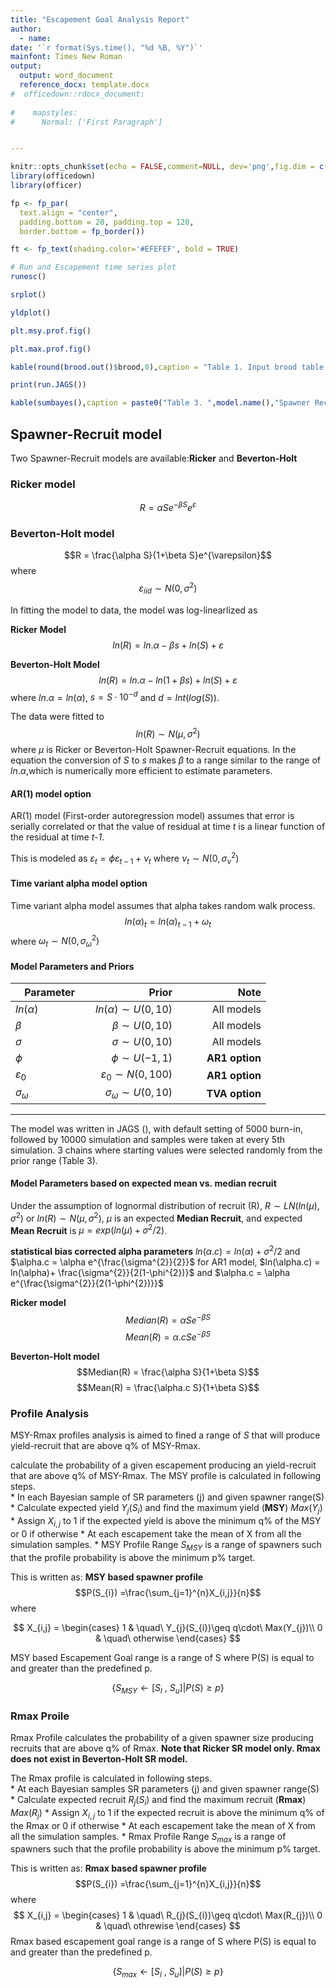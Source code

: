 ```yaml
---
title: "Escapement Goal Analysis Report"
author:
  - name:
date: '`r format(Sys.time(), "%d %B, %Y")`'
mainfont: Times New Roman
output: 
  output: word_document
  reference_docx: template.docx
#  officedown::rdocx_document:
    
#    mapstyles:
#      Normal: ['First Paragraph']


---
```


```r
knitr::opts_chunk$set(echo = FALSE,comment=NULL, dev='png',fig.dim = c(12,8),message=FALSE,background=NULL)
library(officedown)
library(officer)

fp <- fp_par(
  text.align = "center", 
  padding.bottom = 20, padding.top = 120, 
  border.bottom = fp_border())

ft <- fp_text(shading.color='#EFEFEF', bold = TRUE)
```



```r
# Run and Escapement time series plot 
runesc()
```


```r
srplot()
```


```r
yldplot()
```


```r
plt.msy.prof.fig()
```


```r
plt.max.prof.fig()
```




```r
kable(round(brood.out()$brood,0),caption = "Table 1. Input brood table .")
```

```r
print(run.JAGS())
```


```r
kable(sumbayes(),caption = paste0("Table 3. ",model.name(),"Spawner Recruit model parameters summary.","beta x 10^-",Bayesdata()$d," Outliers were removed.") ) 
```


## Spawner-Recruit model 

Two Spawner-Recruit models are available:**Ricker** and **Beverton-Holt** 

### Ricker model 
$$R = \alpha Se^{-\beta S}e^{\varepsilon}$$

### Beverton-Holt model 
$$R = \frac{\alpha S}{1+\beta S}e^{\varepsilon}$$
where 
$$\varepsilon_{iid} \sim N(0,\sigma ^{2})$$


In fitting the model to data, the model was log-linearlized as 

**Ricker Model**
$$ln(R)= ln.\alpha -\beta s+ln(S)+\varepsilon$$

**Beverton-Holt Model**
$$ln(R)=ln.\alpha -ln(1+\beta s)+ln(S)+\varepsilon$$
where $ln.\alpha = ln(\alpha)$, $s = S\cdot{10}^{-d}$ and $d = Int(log(S))$.   

The data were fitted to 
$$ln(R) \sim N(\mu,{\sigma}^{2})$$
where $\mu$ is Ricker or Beverton-Holt Spawner-Recruit equations. In the equation the conversion of $S$ to $s$ makes $\beta$ to a range similar to the range of $ln.\alpha$,which is numerically more efficient to estimate parameters. 


#### AR(1) model option 
AR(1) model (First-order autoregression model) assumes that error is serially correlated or that the value of residual at time *t* is a linear function of the residual at time *t-1*.  

This is modeled as 
${\varepsilon_{t}}=\phi {\varepsilon_{t-1}}+{\nu_{t}}$ where ${\nu_{t}} \sim N(0,{\sigma _{\nu }}^{2})$

#### Time variant alpha model option  
Time variant alpha model assumes that alpha takes random walk process. 
$${ln(\alpha )_{t}}={ln(\alpha )_{t-1}}+{\omega_{t}}$$ 
where ${\omega_{t}} \sim N(0,{\sigma _{\omega }}^{2})$

#### Model Parameters and Priors 

|Parameter |   Prior    |    Note  |
|  ------- | -------:|-------:|
| $ln(\alpha)$  |  $ln(\alpha) \sim U(0,10)$ |  All models   | 
| $\beta$    |     $\beta \sim U(0,10)$  |  All models   | 
| $\sigma$    |      $\sigma \sim U(0,10)$  |  All models    | 
| $\phi$    |    $\phi \sim U(-1,1)$   |  **AR1 option**  | 
| $\varepsilon_{0}$ |     $\varepsilon_{0} \sim N(0,100)$     |**AR1 option**  | 
| $\sigma _{\omega}$|     $\sigma _{\omega} \sim U(0,10)$     |**TVA option**| 
---

The model was written in JAGS (), with default setting of 5000 burn-in, followed by 10000 simulation and samples were taken at every 5th simulation.  3 chains where starting values were selected randomly from the prior range (Table 3). 
                                                                      

#### Model Parameters based on expected mean vs. median recruit 
Under the assumption of lognormal distribution of recruit (R), $R \sim LN(ln(\mu),{\sigma}^{2})$ or $ln(R) \sim N(\mu,{\sigma}^{2})$, $\mu$ is an expected **Median Recruit**, and expected **Mean Recruit** is $\mu = exp(ln(\mu) + {\sigma}^{2}/2)$.

**statistical bias corrected alpha parameters**  $ln(\alpha.c) = ln(\alpha) + {\sigma}^{2}/2$ and $\alpha.c = \alpha e^{\frac{\sigma^{2}}{2}}$
for AR1 model, $ln(\alpha.c) = ln(\alpha)+ \frac{\sigma^{2}}{2(1-\phi^{2})}$ and $\alpha.c = \alpha e^{\frac{\sigma^{2}}{2(1-\phi^{2})}}$

**Ricker model**
$$Median(R) = \alpha Se^{-\beta S}$$
$$Mean(R) = \alpha.c Se^{-\beta S}$$

**Beverton-Holt model** 
$$Median(R) = \frac{\alpha S}{1+\beta S}$$
$$Mean(R) = \frac{\alpha.c S}{1+\beta S}$$

### Profile Analysis 
MSY-Rmax profiles analysis is aimed to fined a range of $S$ that will produce yield-recruit that are above q% of MSY-Rmax.  

calculate the probability of a given escapement producing an yield-recruit that are above q% of MSY-Rmax.  The MSY profile is calculated in following steps.  
* In each Bayesian sample of SR parameters (j) and given spawner range(S)
  * Calculate expected yield $Y_{j}(S_{i})$ and find the maximum yield (**MSY**) $Max(Y_{j})$
  * Assign $X_{i,j}$ to 1 if the expected yield is above the minimum q% of the MSY or 0 if otherwise
* At each escapement take the mean of X from all the simulation samples. 
* MSY Profile Range $S_{MSY}$ is a range of spawners such that the profile probability is above the minimum p% target. 

This is written as: 
**MSY based spawner profile**
$$P(S_{i}) =\frac{\sum_{j=1}^{n}X_{i,j}}{n}$$
where

$$
X_{i,j} = 
\begin{cases}
 1   & \quad\ Y_{j}(S_{i})\geq  q\cdot\ Max(Y_{j})\\
 0   & \quad\ otherwise
 \end{cases}
$$

MSY based Escapement Goal range is a range of S where P(S) is equal to and greater than the predefined p. 

$$\left \{ S_{MSY}\leftarrow \left [ S_{l}\: ,\:S_{u}  \right ]|P(S)\geq p \right \}$$

### Rmax Proile 
Rmax Profile calculates the probability of a given spawner size producing recruits that are above q% of Rmax.  **Note that Ricker SR model only.  Rmax does not exist in Beverton-Holt SR model.**   

The Rmax profile is calculated in following steps.  
* At each Bayesian samples SR parameters (j) and given spawner range(S)
  * Calculate expected recruit $R_{j}(S_{i})$ and find the maximum recruit (**Rmax**) $Max(R_{j})$
  * Assign $X_{i,j}$ to 1 if the expected recruit is above the minimum q% of the Rmax or 0 if otherwise
* At each escapement take the mean of X from all the simulation samples. 
* Rmax Profile Range $S_{max}$ is a range of spawners such that the profile probability is above the minimum p% target.  

This is written as: 
**Rmax based spawner profile**
$$P(S_{i}) =\frac{\sum_{j=1}^{n}X_{i,j}}{n}$$
where
$$
X_{i,j} = 
\begin{cases}
 1  & \quad\ R_{j}(S_{i})\geq  q\cdot\ Max(R_{j})\\
 0  & \quad\ othrewise
 \end{cases}
$$
Rmax based escapement goal range is a range of S where P(S) is equal to and greater than the predefined p. 

$$\left \{ S_{max}\leftarrow \left [ S_{l}\: ,\:S_{u}  \right ]|P(S)\geq p \right \}$$




